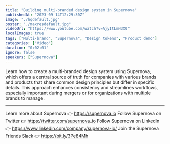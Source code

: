 ```yaml
---
title: "Building multi-branded design system in Supernova"
publishedAt: "2023-09-14T12:29:30Z"
image: "./hqdefault.jpg"
poster: "./maxresdefault.jpg"
videoUrl: "https://www.youtube.com/watch?v=AjyItLmN3X0"
localImages: true
tags: ["Multi-brand", "Supernova", "Design tokens", "Product demo"]
categories: ["Video"]
duration: "0:02:01"
ignore: false
speakers: ["Supernova"]
---
```


Learn how to create a multi-branded design system using Supernova, which offers a central source of truth for companies with various brands and products that share common design principles but differ in specific details. This approach enhances consistency and streamlines workflows, especially important during mergers or for organizations with multiple brands to manage.

---

Learn more about Supernova 👉 https://supernova.io
Follow Supernova on Twitter 👉 https://twitter.com/supernova_io
Follow Supernova on LinkedIn 👉 https://www.linkedin.com/company/supernova-io/
Join the Supernova Friends Slack 👉 https://bit.ly/3Pe84Mh
